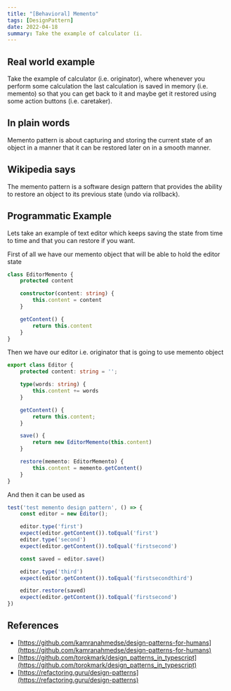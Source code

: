 ```yaml
---
title: "[Behavioral] Memento"
tags: [DesignPattern]
date: 2022-04-18
summary: Take the example of calculator (i.
---
```


## Real world example

Take the example of calculator (i.e. originator), where whenever you perform
some calculation the last calculation is saved in memory (i.e. memento) so
that you can get back to it and maybe get it restored using some action
buttons (i.e. caretaker).

## In plain words

Memento pattern is about capturing and storing the current state of an object
in a manner that it can be restored later on in a smooth manner.

## Wikipedia says

The memento pattern is a software design pattern that provides the ability to
restore an object to its previous state (undo via rollback).

## Programmatic Example

Lets take an example of text editor which keeps saving the state from time to
time and that you can restore if you want.

First of all we have our memento object that will be able to hold the editor
state

```typescript
class EditorMemento {
    protected content

    constructor(content: string) {
        this.content = content
    }

    getContent() {
        return this.content
    }
}
```

Then we have our editor i.e. originator that is going to use memento object

```typescript
export class Editor {
    protected content: string = '';

    type(words: string) {
        this.content += words
    }

    getContent() {
        return this.content;
    }

    save() {
        return new EditorMemento(this.content)
    }

    restore(memento: EditorMemento) {
        this.content = memento.getContent()
    }
}
```

And then it can be used as

```typescript
test('test memento design pattern', () => {
    const editor = new Editor();

    editor.type('first')
    expect(editor.getContent()).toEqual('first')
    editor.type('second')
    expect(editor.getContent()).toEqual('firstsecond')

    const saved = editor.save()

    editor.type('third')
    expect(editor.getContent()).toEqual('firstsecondthird')

    editor.restore(saved)
    expect(editor.getContent()).toEqual('firstsecond')
})
```


## References

- [https://github.com/kamranahmedse/design-patterns-for-humans](https://github.com/kamranahmedse/design-patterns-for-humans)
- [https://github.com/torokmark/design_patterns_in_typescript](https://github.com/torokmark/design_patterns_in_typescript)
- [https://refactoring.guru/design-patterns](https://refactoring.guru/design-patterns)